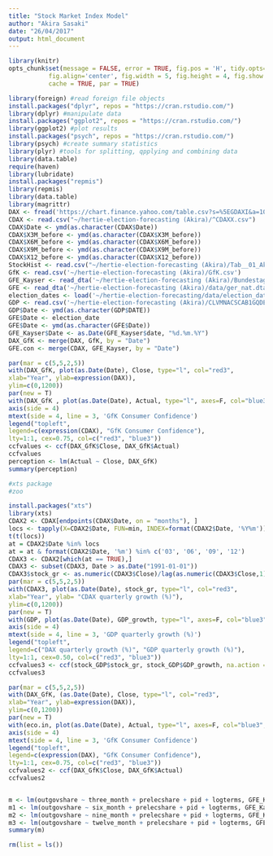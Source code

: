 ```yaml
---
title: "Stock Market Index Model"
author: "Akira Sasaki"
date: "26/04/2017"
output: html_document
---
```


```r
library(knitr)
opts_chunk$set(message = FALSE, error = TRUE, fig.pos = 'H', tidy.opts=list(width.cutoff=65), tidy=TRUE, fig.path='figs/', cache.path='cache/graphics-', 
           fig.align='center', fig.width = 5, fig.height = 4, fig.show = 'hold',
           cache = TRUE, par = TRUE)
```

```r
library(foreign) #read foreign file objects
install.packages("dplyr", repos = "https://cran.rstudio.com/")
library(dplyr) #manipulate data
install.packages("ggplot2", repos = "https://cran.rstudio.com/")
library(ggplot2) #plot results
install.packages("psych", repos = "https://cran.rstudio.com/")
library(psych) #create summary statistics
library(plyr) #tools for splitting, qpplying and combining data
library(data.table)
require(haven)
library(lubridate)
install.packages("repmis")
library(repmis)
library(data.table)
library(magrittr)
DAX <- fread('https://chart.finance.yahoo.com/table.csv?s=%5EGDAXI&a=10&b=26&c=1990&d=3&e=27&f=2017&g=d&ignore=.csv')
CDAX <- read.csv("~/hertie-election-forecasting (Akira)/^CDAXX.csv")
CDAX$Date <- ymd(as.character(CDAX$Date))
CDAX$X3M_before <- ymd(as.character(CDAX$X3M_before))
CDAX$X6M_before <- ymd(as.character(CDAX$X6M_before))
CDAX$X9M_before <- ymd(as.character(CDAX$X9M_before))
CDAX$X12_before <- ymd(as.character(CDAX$X12_before))
StockHist <- read.csv("~/hertie-election-forecasting (Akira)/Tab__01_Aktienindex__Dividendenrendite__Performance-Index__Index_der_Lebenshaltungskosten__Realer_Pe.csv")
GfK <- read.csv('~/hertie-election-forecasting (Akira)/GfK.csv')
GFE_Kayser <- read_dta('~/hertie-election-forecasting (Akira)/BundestagForecastReplicationData.dta')
GFE <- read_dta('~/hertie-election-forecasting (Akira)/data/ger_nat.dta')
election_dates <- load('~/hertie-election-forecasting/data/election_dates.RData')
GDP <- read.csv('~/hertie-election-forecasting (Akira)/CLVMNACSCAB1GQDE.csv')
GDP$Date <- ymd(as.character(GDP$DATE))
GFE$Date <- election_date
GFE$Date <- ymd(as.character(GFE$Date))
GFE_Kayser$Date <- as.Date(GFE_Kayser$date, "%d.%m.%Y")
DAX_GfK <- merge(DAX, GfK, by = "Date")
GFE.con <- merge(CDAX, GFE_Kayser, by = "Date")

```

```r
par(mar = c(5,5,2,5))
with(DAX_GfK, plot(as.Date(Date), Close, type="l", col="red3",
xlab="Year", ylab=expression(DAX)),
ylim=c(0,1200))
par(new = T)
with(DAX_GfK , plot(as.Date(Date), Actual, type="l", axes=F, col="blue3", xlab="Year", ylab=NA, cex=1.2))
axis(side = 4)
mtext(side = 4, line = 3, 'GfK Consumer Confidence')
legend("topleft",
legend=c(expression(CDAX), "GfK Consumer Confidence"),
lty=1:1, cex=0.75, col=c("red3", "blue3"))
ccfvalues <- ccf(DAX_GfK$Close, DAX_GfK$Actual)
ccfvalues
perception <- lm(Actual ~ Close, DAX_GfK)
summary(perception)

#xts package
#zoo
```

```r
install.packages("xts")
library(xts)
CDAX2 <- CDAX[endpoints(CDAX$Date, on = "months"), ]
locs <- tapply(X=CDAX2$Date, FUN=min, INDEX=format(CDAX2$Date, '%Y%m'))
t(t(locs))
at = CDAX2$Date %in% locs
at = at & format(CDAX2$Date, '%m') %in% c('03', '06', '09', '12')
CDAX3 <- CDAX2[which(at == TRUE),]
CDAX3 <- subset(CDAX3, Date > as.Date("1991-01-01"))
CDAX3$stock_gr <- as.numeric(CDAX3$Close)/lag(as.numeric(CDAX3$Close,1)-1)*100
par(mar = c(5,5,2,5))
with(CDAX3, plot(as.Date(Date), stock_gr, type="l", col="red3", 
xlab="Year", ylab= "CDAX quarterly growth (%)"), 
ylim=c(0,1200))
par(new = T)
with(GDP, plot(as.Date(Date), GDP_growth, type="l", axes=F, col="blue3", xlab="Year", ylab=NA, cex=1.2))
axis(side = 4)
mtext(side = 4, line = 3, 'GDP quarterly growth (%)')
legend("topleft",
legend=c("DAX quarterly growth (%)", "GDP quarterly growth (%)"),
lty=1:1, cex=0.50, col=c("red3", "blue3"))
ccfvalues3 <- ccf(stock_GDP$stock_gr, stock_GDP$GDP_growth, na.action = na.pass)
ccfvalues3
```

```r
par(mar = c(5,5,2,5))
with(DAX_GfK, (as.Date(Date), Close, type="l", col="red3",
xlab="Year", ylab=expression(DAX)),
ylim=c(0,1200))
par(new = T)
with(eco.in, plot(as.Date(Date), Actual, type="l", axes=F, col="blue3", xlab="Year", ylab=NA, cex=1.2))
axis(side = 4)
mtext(side = 4, line = 3, 'GfK Consumer Confidence')
legend("topleft",
legend=c(expression(DAX), "GfK Consumer Confidence"),
lty=1:1, cex=0.75, col=c("red3", "blue3"))
ccfvalues2 <- ccf(DAX_GfK$Close, DAX_GfK$Actual)
ccfvalues2
```

```r

```

```r
m <- lm(outgovshare ~ three_month + prelecshare + pid + logterms, GFE_Kayser)
m1 <- lm(outgovshare ~ six_month + prelecshare + pid + logterms, GFE_Kayser)
m2 <- lm(outgovshare ~ nine_month + prelecshare + pid + logterms, GFE_Kayser)
m3 <- lm(outgovshare ~ twelve_month + prelecshare + pid + logterms, GFE_Kayser)
summary(m)
```


```r
rm(list = ls())
```


